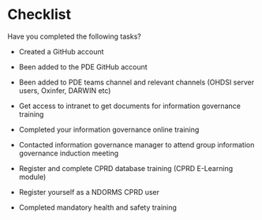 # Checklist

Have you completed the following tasks?

-   Created a GitHub account

-   Been added to the PDE GitHub account

-   Been added to PDE teams channel and relevant channels (OHDSI server users, Oxinfer, DARWIN etc)

-   Get access to intranet to get documents for information governance training

-   Completed your information governance online training

-   Contacted information governance manager to attend group information governance induction meeting

-   Register and complete CPRD database training (CPRD E-Learning module)

-   Register yourself as a NDORMS CPRD user

-   Completed mandatory health and safety training
